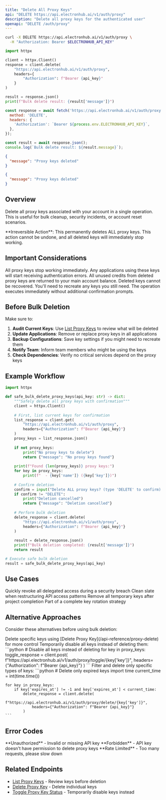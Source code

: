 ```yaml
---
title: "Delete All Proxy Keys"
api: "DELETE https://api.electronhub.ai/v1/auth/proxy"
description: "Delete all proxy keys for the authenticated user"
openapi: "DELETE /auth/proxy"
---
```



<RequestExample>

```bash cURL
curl -X DELETE https://api.electronhub.ai/v1/auth/proxy \
  -H "Authorization: Bearer $ELECTRONHUB_API_KEY"
```

```python Python
import httpx

client = httpx.Client()
response = client.delete(
    "https://api.electronhub.ai/v1/auth/proxy",
    headers={
        "Authorization": f"Bearer {api_key}"
    }
)

result = response.json()
print(f"Bulk delete result: {result['message']}")
```

```javascript Node.js
const response = await fetch('https://api.electronhub.ai/v1/auth/proxy', {
  method: 'DELETE',
  headers: {
    'Authorization': `Bearer ${process.env.ELECTRONHUB_API_KEY}`,
  },
});

const result = await response.json();
console.log(`Bulk delete result: ${result.message}`);
```

</RequestExample>

<ResponseExample>

```json Success Response
{
  "message": "Proxy keys deleted"
}
```

```json No Keys Response
{
  "message": "Proxy keys deleted"
}
```

</ResponseExample>

## Overview

Delete all proxy keys associated with your account in a single operation. This is useful for bulk cleanup, security incidents, or account reset scenarios.

<Warning>
**Irreversible Action**: This permanently deletes ALL proxy keys. This action cannot be undone, and all deleted keys will immediately stop working.
</Warning>

## Important Considerations

<AccordionGroup>
  <Accordion title="Immediate Effect">
    All proxy keys stop working immediately. Any applications using these keys will start receiving authentication errors.
  </Accordion>
  
  <Accordion title="Credit Recovery">
    All unused credits from deleted proxy keys are returned to your main account balance.
  </Accordion>
  
  <Accordion title="Permanent Deletion">
    Deleted keys cannot be recovered. You'll need to recreate any keys you still need.
  </Accordion>
  
  <Accordion title="No Confirmation">
    The operation executes immediately without additional confirmation prompts.
  </Accordion>
</AccordionGroup>

## Before Bulk Deletion

Make sure to:

1. **Audit Current Keys**: Use [List Proxy Keys](/api-reference/proxy-keys) to review what will be deleted
2. **Update Applications**: Remove or replace proxy keys in all applications
3. **Backup Configurations**: Save key settings if you might need to recreate them
4. **Notify Team**: Inform team members who might be using the keys
5. **Check Dependencies**: Verify no critical services depend on the proxy keys

## Example Workflow

```python Python - Safe Bulk Deletion
import httpx

def safe_bulk_delete_proxy_keys(api_key: str) -> dict:
    """Safely delete all proxy keys with confirmation"""
    client = httpx.Client()
    
    # First, list current keys for confirmation
    list_response = client.get(
        "https://api.electronhub.ai/v1/auth/proxy",
        headers={"Authorization": f"Bearer {api_key}"}
    )
    proxy_keys = list_response.json()
    
    if not proxy_keys:
        print("No proxy keys to delete")
        return {"message": "No proxy keys found"}
    
    print(f"Found {len(proxy_keys)} proxy keys:")
    for key in proxy_keys:
        print(f"  - {key['name']} ({key['key']})")
    
    # Confirm deletion
    confirm = input("Delete ALL proxy keys? (type 'DELETE' to confirm): ")
    if confirm != "DELETE":
        print("Deletion cancelled")
        return {"message": "Deletion cancelled"}
    
    # Perform bulk deletion
    delete_response = client.delete(
        "https://api.electronhub.ai/v1/auth/proxy",
        headers={"Authorization": f"Bearer {api_key}"}
    )
    
    result = delete_response.json()
    print(f"Bulk deletion completed: {result['message']}")
    return result

# Execute safe bulk deletion
result = safe_bulk_delete_proxy_keys(api_key)
```

## Use Cases

<CardGroup cols={2}>
  <Card title="Security Incident" icon="shield-exclamation">
    Quickly revoke all delegated access during a security breach
  </Card>
  <Card title="Account Reset" icon="refresh">
    Clean slate when restructuring API access patterns
  </Card>
  <Card title="Project Cleanup" icon="broom">
    Remove all temporary keys after project completion
  </Card>
  <Card title="Key Rotation" icon="key">
    Part of a complete key rotation strategy
  </Card>
</CardGroup>

## Alternative Approaches

Consider these alternatives before using bulk deletion:

<AccordionGroup>
  <Accordion title="Individual Deletion">
    Delete specific keys using [Delete Proxy Key](/api-reference/proxy-delete) for more control
  </Accordion>
  
  <Accordion title="Bulk Toggle">
    Temporarily disable all keys instead of deleting them:
    ```python
    # Disable all keys instead of deleting
    for key in proxy_keys:
        toggle_response = client.post(
            f"https://api.electronhub.ai/v1/auth/proxy/toggle/{key['key']}",
            headers={"Authorization": f"Bearer {api_key}"}
        )
    ```
  </Accordion>
  
  <Accordion title="Selective Cleanup">
    Filter and delete only specific types of keys:
    ```python
    # Delete only expired keys
    import time
    current_time = int(time.time())
    
    for key in proxy_keys:
        if key['expires_at'] != -1 and key['expires_at'] < current_time:
            delete_response = client.delete(
                f"https://api.electronhub.ai/v1/auth/proxy/delete/{key['key']}",
                headers={"Authorization": f"Bearer {api_key}"}
            )
    ```
  </Accordion>
</AccordionGroup>

## Error Codes

<ResponseField name="401" type="error">
  **Unauthorized** - Invalid or missing API key
</ResponseField>

<ResponseField name="403" type="error">
  **Forbidden** - API key doesn't have permission to delete proxy keys
</ResponseField>

<ResponseField name="429" type="error">
  **Rate Limited** - Too many requests, please slow down
</ResponseField>

## Related Endpoints

- [List Proxy Keys](/api-reference/proxy-keys) - Review keys before deletion
- [Delete Proxy Key](/api-reference/proxy-delete) - Delete individual keys
- [Toggle Proxy Key Status](/api-reference/proxy-toggle) - Temporarily disable keys instead 